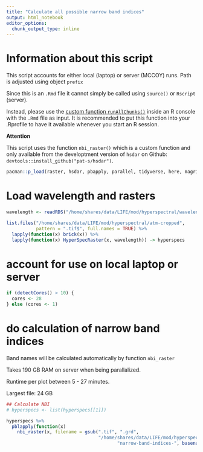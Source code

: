 ```yaml
---
title: "Calculate all possible narrow band indices"
output: html_notebook
editor_options: 
  chunk_output_type: inline
---
```


# Information about this script

This script accounts for either local (laptop) or server (MCCOY) runs. Path is adjusted using object `prefix`

Since this is an `.Rmd` file it cannot simply be called using `source()` or `Rscript` (server). 

Instead, please use the [custom function `runAllChunks()`](http://stackoverflow.com/a/24754637/4185785) inside an R console with the `.Rmd` file as input. 
It is recommended to put this function into your .Rprofile to have it available whenever you start an R session.

**Attention** 

This script uses the function `nbi_raster()` which is a custom function and only available from the developtment version of `hsdar` on Github: `devtools::install_github("pat-s/hsdar")`.

```r
pacman::p_load(raster, hsdar, pbapply, parallel, tidyverse, here, magrittr)
```

# Load wavelength and rasters

```r
wavelength <- readRDS("/home/shares/data/LIFE/mod/hyperspectral/wavelength.Rds")

list.files("/home/shares/data/LIFE/mod/hyperspectral/atm-cropped", 
           pattern = ".tif$", full.names = TRUE) %>%
  lapply(function(x) brick(x)) %>% 
  lapply(function(x) HyperSpecRaster(x, wavelength)) -> hyperspecs
```

# account for use on local laptop or server
```r
if (detectCores() > 10) {
  cores <- 28
} else (cores <- 1)
```

# do calculation of narrow band indices

Band names will be calculated automatically by function `nbi_raster`

Takes 190 GB RAM on server when being parallalized.

Runtime per plot between 5 - 27 minutes.

Largest file: 24 GB

```r
## Calculate NBI
# hyperspecs <- list(hyperspecs[[1]])

hyperspecs %>% 
  pblapply(function(x) 
    nbi_raster(x, filename = gsub(".tif", ".grd", 
                                  "/home/shares/data/LIFE/mod/hyperspectral/narrow-band-indices/",
                                         "narrow-band-indices-", basename(x@file@name))), cl = cores) 
```


